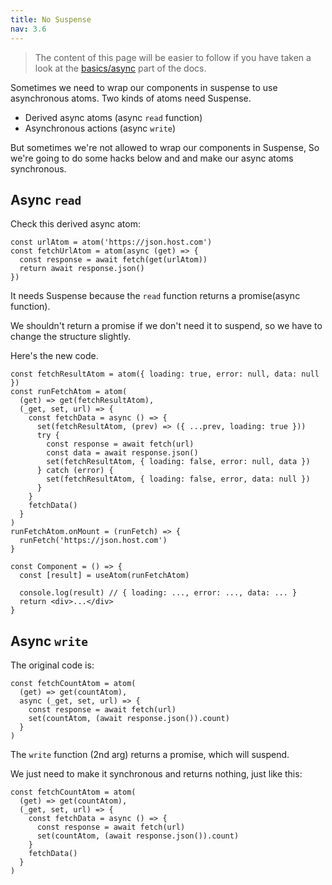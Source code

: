 ```yaml
---
title: No Suspense
nav: 3.6
---
```


> The content of this page will be easier to follow if you have taken a look at the [basics/async](../basics/async.mdx) part of the docs.

Sometimes we need to wrap our components in suspense to use asynchronous atoms. Two kinds of atoms need Suspense.

- Derived async atoms (async `read` function)
- Asynchronous actions (async `write`)

But sometimes we're not allowed to wrap our components in Suspense, So we're going to do some hacks below and and make our async atoms synchronous.

## Async `read`

Check this derived async atom:

```tsx
const urlAtom = atom('https://json.host.com')
const fetchUrlAtom = atom(async (get) => {
  const response = await fetch(get(urlAtom))
  return await response.json()
})
```

It needs Suspense because the `read` function returns a promise(async function).

We shouldn't return a promise if we don't need it to suspend, so we have to change the structure slightly.

Here's the new code.

```tsx
const fetchResultAtom = atom({ loading: true, error: null, data: null })
const runFetchAtom = atom(
  (get) => get(fetchResultAtom),
  (_get, set, url) => {
    const fetchData = async () => {
      set(fetchResultAtom, (prev) => ({ ...prev, loading: true }))
      try {
        const response = await fetch(url)
        const data = await response.json()
        set(fetchResultAtom, { loading: false, error: null, data })
      } catch (error) {
        set(fetchResultAtom, { loading: false, error, data: null })
      }
    }
    fetchData()
  }
)
runFetchAtom.onMount = (runFetch) => {
  runFetch('https://json.host.com')
}

const Component = () => {
  const [result] = useAtom(runFetchAtom)

  console.log(result) // { loading: ..., error: ..., data: ... }
  return <div>...</div>
}
```

## Async `write`

The original code is:

```tsx
const fetchCountAtom = atom(
  (get) => get(countAtom),
  async (_get, set, url) => {
    const response = await fetch(url)
    set(countAtom, (await response.json()).count)
  }
)
```

The `write` function (2nd arg) returns a promise, which will suspend.

We just need to make it synchronous and returns nothing, just like this:

```tsx
const fetchCountAtom = atom(
  (get) => get(countAtom),
  (_get, set, url) => {
    const fetchData = async () => {
      const response = await fetch(url)
      set(countAtom, (await response.json()).count)
    }
    fetchData()
  }
)
```
